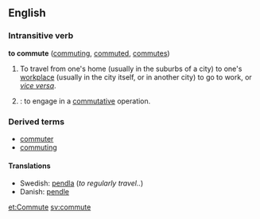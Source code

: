 ==English==

===Intransitive verb===
'''to commute''' ([[commuting]], [[commuted]], [[commutes]])
# To travel from one's home (usually in the suburbs of a city) to one's [[workplace]] (usually in the city itself, or in another city) to go to work, or ''[[vice versa]]''.
# {{cattag|mathematics}}: to engage in a [[commutative]] operation.

===Derived terms===
*[[commuter]]
*[[commuting]]<!--participial noun-->

====Translations====
*Swedish: [[pendla]] (''to regularly travel..'')
*Danish: [[pendle]]

[[et:Commute]]
[[sv:commute]]